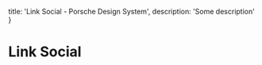
  title: 'Link Social - Porsche Design System',
  description: 'Some description'
}

# Link Social <ComponentStatus tagName="p-link-social"></ComponentStatus>

<TableOfContents headings={[]} />

<ConfiguratorControls tagName="p-link-social" />

